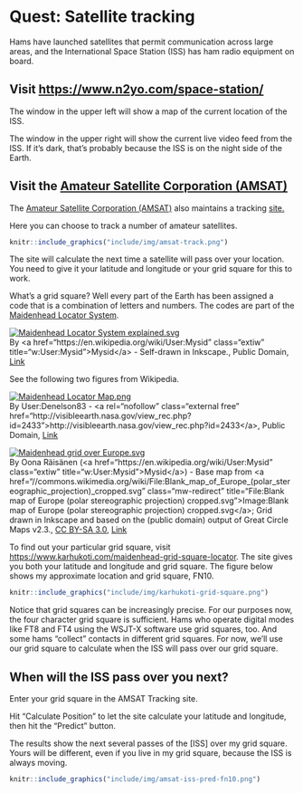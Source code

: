 # Quest: Satellite tracking {- #quest-sattelites}

Hams have launched satellites that permit communication across large areas, and the International Space Station (ISS) has ham radio equipment on board.

## Visit <https://www.n2yo.com/space-station/> {-}

The window in the upper left will show a map of the current location of the ISS.

The window in the upper right will show the current live video feed from the ISS.
If it's dark, that's probably because the ISS is on the night side of the Earth.

## Visit the [Amateur Satellite Corporation (AMSAT)](https://www.amsat.org/) {-}

The [Amateur Satellite Corporation (AMSAT)](https://www.amsat.org/) also maintains a tracking [site.](https://www.amsat.org/track/)

Here you can choose to track a number of amateur satellites.

```r
knitr::include_graphics("include/img/amsat-track.png")
```

The site will calculate the next time a satellite will pass over your location.
You need to give it your latitude and longitude or your grid square for this to work.

What's a grid square? Well every part of the Earth has been assigned a code that is a combination of letters and numbers. The codes are part of the [Maidenhead Locator System](https://en.wikipedia.org/wiki/Maidenhead_Locator_System).

<p><a href="https://commons.wikimedia.org/wiki/File:Maidenhead_Locator_System_explained.svg#/media/File:Maidenhead_Locator_System_explained.svg"><img src="https://upload.wikimedia.org/wikipedia/commons/thumb/d/de/Maidenhead_Locator_System_explained.svg/1200px-Maidenhead_Locator_System_explained.svg.png" alt="Maidenhead Locator System explained.svg"></a><br>By &lt;a href="https://en.wikipedia.org/wiki/User:Mysid" class="extiw" title="w:User:Mysid"&gt;Mysid&lt;/a&gt; - Self-drawn in Inkscape., Public Domain, <a href="https://commons.wikimedia.org/w/index.php?curid=2526302">Link</a></p>

See the following two figures from Wikipedia.

<p><a href="https://commons.wikimedia.org/wiki/File:Maidenhead_Locator_Map.png#/media/File:Maidenhead_Locator_Map.png"><img src="https://upload.wikimedia.org/wikipedia/commons/thumb/9/94/Maidenhead_Locator_Map.png/1200px-Maidenhead_Locator_Map.png" alt="Maidenhead Locator Map.png"></a><br>By User:Denelson83 - &lt;a rel="nofollow" class="external free" href="http://visibleearth.nasa.gov/view_rec.php?id=2433"&gt;http://visibleearth.nasa.gov/view_rec.php?id=2433&lt;/a&gt;, Public Domain, <a href="https://commons.wikimedia.org/w/index.php?curid=11762818">Link</a></p>

<p><a href="https://commons.wikimedia.org/wiki/File:Maidenhead_grid_over_Europe.svg#/media/File:Maidenhead_grid_over_Europe.svg"><img src="https://upload.wikimedia.org/wikipedia/commons/thumb/1/1d/Maidenhead_grid_over_Europe.svg/1200px-Maidenhead_grid_over_Europe.svg.png" alt="Maidenhead grid over Europe.svg"></a><br>By Oona Räisänen (&lt;a href="https://en.wikipedia.org/wiki/User:Mysid" class="extiw" title="w:User:Mysid"&gt;Mysid&lt;/a&gt;) - Base map from &lt;a href="//commons.wikimedia.org/wiki/File:Blank_map_of_Europe_(polar_stereographic_projection)_cropped.svg" class="mw-redirect" title="File:Blank map of Europe (polar stereographic projection) cropped.svg"&gt;Image:Blank map of Europe (polar stereographic projection) cropped.svg&lt;/a&gt;; Grid drawn in Inkscape and based on the (public domain) output of Great Circle Maps v2.3., <a href="http://creativecommons.org/licenses/by-sa/3.0/" title="Creative Commons Attribution-Share Alike 3.0">CC BY-SA 3.0</a>, <a href="https://commons.wikimedia.org/w/index.php?curid=2528974">Link</a></p>

To find out your particular grid square, visit <https://www.karhukoti.com/maidenhead-grid-square-locator>.
The site gives you both your latitude and longitude and grid square.
The figure below shows my approximate location and grid square, FN10.

```r
knitr::include_graphics("include/img/karhukoti-grid-square.png")
```

Notice that grid squares can be increasingly precise.
For our purposes now, the four character grid square is sufficient.
Hams who operate digital modes like FT8 and FT4 using the WSJT-X software use grid squares, too.
And some hams "collect" contacts in different grid squares.
For now, we'll use our grid square to calculate when the ISS will pass over our grid square.

## When will the ISS pass over you next? {-}

Enter your grid square in the AMSAT Tracking site.

Hit "Calculate Position" to let the site calculate your latitude and longitude, then hit the "Predict" button.

The results show the next several passes of the [ISS] over my grid square.
Yours will be different, even if you live in my grid square, because the ISS is always moving.

```r
knitr::include_graphics("include/img/amsat-iss-pred-fn10.png")
```
